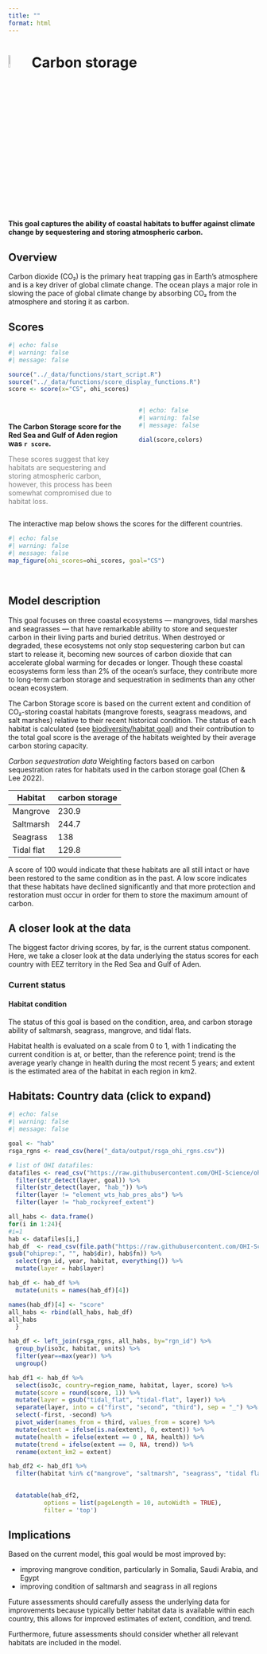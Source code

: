 ```yaml
---
title: ""
format: html
---
```


# ![](figs/carbon-storage.svg){width="8%" height="8%" color="red"} Carbon storage

**This goal captures the ability of coastal habitats to buffer against climate change by sequestering and storing atmospheric carbon.**

## Overview

Carbon dioxide (CO₂) is the primary heat trapping gas in Earth’s atmosphere and is a key driver of global climate change. The ocean plays a major role in slowing the pace of global climate change by absorbing CO₂ from the atmosphere and storing it as carbon.


## Scores

```r
#| echo: false
#| warning: false
#| message: false

source("../_data/functions/start_script.R")
source("../_data/functions/score_display_functions.R")
score <- score(x="CS", ohi_scores)

```

::: columns
::: {.column width="50%"}
<br>

**The Carbon Storage score for the Red Sea and Gulf of Aden region was `r score`.**

<span style="color: gray;">These scores suggest that key habitats are sequestering and storing atmospheric carbon, however, this process has been somewhat compromised due to habitat loss.</span>
:::

::: {.column width="50%"}
```r
#| echo: false
#| warning: false
#| message: false

dial(score,colors)

```
:::
:::

The interactive map below shows the scores for the different countries.

```r
#| echo: false
#| warning: false
#| message: false
map_figure(ohi_scores=ohi_scores, goal="CS")

```

<br>

## Model description

This goal focuses on three coastal ecosystems — mangroves, tidal marshes and seagrasses — that have remarkable ability to store and sequester carbon in their living parts and buried detritus. When destroyed or degraded, these ecosystems not only stop sequestering carbon but can start to release it, becoming new sources of carbon dioxide that can accelerate global warming for decades or longer. Though these coastal ecosystems form less than 2% of the ocean’s surface, they contribute more to long-term carbon storage and sequestration in sediments than any other ocean ecosystem.

The Carbon Storage score is based on the current extent and condition of CO₂-storing coastal habitats (mangrove forests, seagrass meadows, and salt marshes) relative to their recent historical condition. The status of each habitat is calculated (see [biodiversity/habitat goal](https://mazu.nceas.ucsb.edu/rstudio/p/7dda0cdc/chapters/bd.html#habitat)) and their contribution to the total goal score is the average of the habitats weighted by their average carbon storing capacity.

*Carbon sequestration data* Weighting factors based on carbon sequestration rates for habitats used in the carbon storage goal (Chen & Lee 2022).

Habitat | carbon storage
---------- | -------------
Mangrove	| 230.9
Saltmarsh	| 244.7
Seagrass	| 138
Tidal flat | 129.8

A score of 100 would indicate that these habitats are all still intact or have been restored to the same condition as in the past. A low score indicates that these habitats have declined significantly and that more protection and restoration must occur in order for them to store the maximum amount of carbon.

## A closer look at the data
The biggest factor driving scores, by far, is the current status component. Here, we take a closer look at the data underlying the status scores for each country with EEZ territory in the Red Sea and Gulf of Aden.

### Current status
#### Habitat condition
The status of this goal is based on the condition, area, and carbon storage ability of saltmarsh, seagrass, mangrove, and tidal flats.

Habitat health is evaluated on a scale from 0 to 1, with 1 indicating the current condition is at, or better, than the reference point; trend is the average yearly change in health during the most recent 5 years; and extent is the estimated area of the habitat in each region in km2.  

::: {.callout-note collapse=true}

## Habitats: Country data (click to expand)

```r
#| echo: false
#| warning: false
#| message: false

goal <- "hab"
rsga_rgns <- read_csv(here("_data/output/rsga_ohi_rgns.csv"))

# list of OHI datafiles:
datafiles <- read_csv("https://raw.githubusercontent.com/OHI-Science/ohi-global/draft/metadata_documentation/layers_eez_base.csv") %>%
  filter(str_detect(layer, goal)) %>%
  filter(str_detect(layer, "hab_")) %>%
  filter(layer != "element_wts_hab_pres_abs") %>%
  filter(layer != "hab_rockyreef_extent")

all_habs <- data.frame()
for(i in 1:24){
#i=1
hab <- datafiles[i,] 
hab_df  <- read_csv(file.path("https://raw.githubusercontent.com/OHI-Science/ohiprep_v2023/gh-pages/",
gsub("ohiprep:", "", hab$dir), hab$fn)) %>%
  select(rgn_id, year, habitat, everything()) %>%
  mutate(layer = hab$layer) 

hab_df <- hab_df %>%
  mutate(units = names(hab_df)[4])

names(hab_df)[4] <- "score"
all_habs <- rbind(all_habs, hab_df)
all_habs
  }

hab_df <- left_join(rsga_rgns, all_habs, by="rgn_id") %>%
  group_by(iso3c, habitat, units) %>%
  filter(year==max(year)) %>%
  ungroup()

hab_df1 <- hab_df %>%
  select(iso3c, country=region_name, habitat, layer, score) %>%
  mutate(score = round(score, 1)) %>%
  mutate(layer = gsub("tidal_flat", "tidal-flat", layer)) %>%
  separate(layer, into = c("first", "second", "third"), sep = "_") %>%
  select(-first, -second) %>%
  pivot_wider(names_from = third, values_from = score) %>%
  mutate(extent = ifelse(is.na(extent), 0, extent)) %>%
  mutate(health = ifelse(extent == 0 , NA, health)) %>%
  mutate(trend = ifelse(extent == 0, NA, trend)) %>%
  rename(extent_km2 = extent)

hab_df2 <- hab_df1 %>%
  filter(habitat %in% c("mangrove", "saltmarsh", "seagrass", "tidal flat"))
  

  datatable(hab_df2,
          options = list(pageLength = 10, autoWidth = TRUE),
          filter = 'top')


```
:::


## Implications

Based on the current model, this goal would be most improved by:

- improving mangrove condition, particularly in Somalia, Saudi Arabia, and Egypt
- improving condition of saltmarsh and seagrass in all regions

Future assessments should carefully assess the underlying data for improvements because typically better habitat data is available within each country, this allows for improved estimates of extent, condition, and trend.

Furthermore, future assessments should consider whether all relevant habitats are included in the model.

